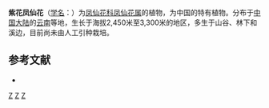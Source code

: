 {{Speciesbox 
| taxon = Impatiens purpurea
| authority = Hand.-Mazz.
}}

'''紫花凤仙花'''（[[学名|学名]]：{{lang|la|''Impatiens purpurea''}}）为[[凤仙花科|凤仙花科]][[凤仙花属|凤仙花属]]的植物，为中国的特有植物。分布于[[中国大陆|中国大陆]]的[[云南|云南]]等地，生长于海拔2,450米至3,300米的地区，多生于山谷、林下和溪边，目前尚未由人工引种栽培。

== 参考文献 ==
<div class="references-small">
* {{cite web| url =http://www.bioinfo.cn/db05/KmzwSpecies.php?action=view&id=353| title =紫花凤仙花| work =《中国高等植物数据库全库》| publisher =中国科学院微生物研究所| author =昆明植物研究所| accessdate =2009-02-21| deadurl =yes| archiveurl =https://web.archive.org/web/20160305003007/http://www.bioinfo.cn/db05/KmzwSpecies.php?action=view&id=353| archivedate =2016-03-05}}
</div>
{{Taxonbar}}

[[Category:凤仙花属|Z]]
[[Category:中國特有植物|Z]]
[[Category:云南植物|Z]]